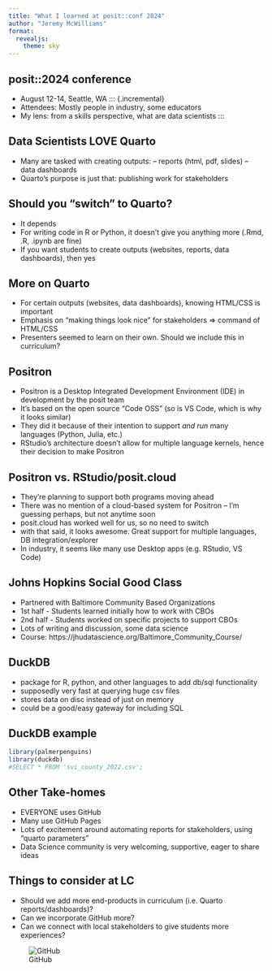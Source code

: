 ```yaml
---
title: "What I learned at posit::conf 2024"
author: "Jeremy McWilliams"
format: 
  revealjs:
    theme: sky
---
```


## posit::2024 conference

- August 12-14, Seattle, WA
::: {.incremental}
- Attendees: Mostly people in industry, some educators
- My lens: from a skills perspective, what are data scientists 
:::

## Data Scientists LOVE Quarto

::: {.incremental}
- Many are tasked with creating outputs:
-- reports (html, pdf, slides)
-- data dashboards
- Quarto's purpose is just that: publishing work for stakeholders
:::

## Should you "switch" to Quarto?
::: {.incremental}
- It depends
- For writing code in R or Python, it doesn't give you anything more (.Rmd, .R, .ipynb are fine)
- If you want students to create outputs (websites, reports, data dashboards), then yes
:::

## More on Quarto
::: {.incremental}
- For certain outputs (websites, data dashboards), knowing HTML/CSS is important
- Emphasis on "making things look nice" for stakeholders => command of HTML/CSS
- Presenters seemed to learn on their own. Should we include this in curriculum?
:::


## Positron
- Positron is a Desktop Integrated Development Environment (IDE) in development by the posit team
- It's based on the open source "Code OSS" (so is VS Code, which is why it looks similar)
- They did it because of their intention to support *and run* many languages (Python, Julia, etc.)
- RStudio's architecture doesn't allow for multiple language kernels, hence their decision to make Positron

## Positron vs. RStudio/posit.cloud
- They're planning to support both programs moving ahead
- There was no mention of a cloud-based system for Positron -- I'm guessing perhaps, but not anytime soon
- posit.cloud has worked well for us, so no need to switch
- with that said, it looks awesome. Great support for multiple languages, DB integration/explorer
- In industry, it seems like many use Desktop apps (e.g. RStudio, VS Code)


## Johns Hopkins Social Good Class
- Partnered with Baltimore Community Based Organizations
- 1st half - Students learned initially how to work with CBOs
- 2nd half - Students worked on specific projects to support CBOs
- Lots of writing and discussion, some data science
- Course: https://jhudatascience.org/Baltimore_Community_Course/

## DuckDB
- package for R, python, and other languages to add db/sql functionality
- supposedly very fast at querying huge csv files
- stores data on disc instead of just on memory
- could be a good/easy gateway for including SQL

## DuckDB example
```r
library(palmerpenguins)
library(duckdb)
#SELECT * FROM 'svi_county_2022.csv';


```


## Other Take-homes
::: {.incremental}
- EVERYONE uses GitHub
- Many use GitHub Pages
- Lots of excitement around automating reports for stakeholders, using "quarto parameters"
- Data Science community is very welcoming, supportive, eager to share ideas
:::


## Things to consider at LC
::: {.incremental}
- Should we add more end-products in curriculum (i.e. Quarto reports/dashboards)?
- Can we incorporate GitHub more?
- Can we connect with local stakeholders to give students more experiences?
:::
![GitHub](images/github.png "Title: An elephant"){fig-alt="github logo" fig-align="left"}




